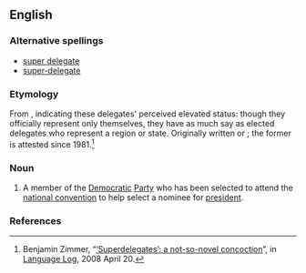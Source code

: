 {{wikipedia}}
==English==

===Alternative spellings===
* [[super delegate]]
* [[super-delegate]]

===Etymology===
From {{prefix|super|delegate}}, indicating these delegates' perceived elevated status: though they officially represent only themselves, they have as much say as elected delegates who represent a region or state. Originally written {{term|super-delegate}} or {{term|super delegate}}; the former is attested since 1981.<ref name="Language_Log_63">Benjamin Zimmer, “[http://languagelog.ldc.upenn.edu/nll/?p=63 ‘Superdelegates’: a not-so-novel concoction]”, in [[wikipedia:Language Log|Language Log]], 2008 April 20.</ref>

===Noun===
{{en-noun}}

# {{context|US|politics}} A member of the [[Democratic]] [[political party|Party]] who has been selected to attend the [[national convention]] to help select a nominee for [[president]].

===References===
<references/>